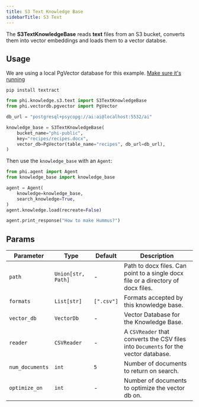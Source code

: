 ```yaml
---
title: S3 Text Knowledge Base
sidebarTitle: S3 Text
---
```


The **S3TextKnowledgeBase** reads **text** files from an S3 bucket, converts them into vector embeddings and loads them to a vector databse.

## Usage

<Note>

We are using a local PgVector database for this example. [Make sure it's running](https://docs.phidata.com/vectordb/pgvector)

</Note>

```shell
pip install textract
```

```python
from phi.knowledge.s3.text import S3TextKnowledgeBase
from phi.vectordb.pgvector import PgVector

db_url = "postgresql+psycopg://ai:ai@localhost:5532/ai"

knowledge_base = S3TextKnowledgeBase(
    bucket_name="phi-public",
    key="recipes/recipes.docx",
    vector_db=PgVector(table_name="recipes", db_url=db_url),
)
```

Then use the `knowledge_base` with an `Agent`:

```python
from phi.agent import Agent
from knowledge_base import knowledge_base

agent = Agent(
    knowledge=knowledge_base,
    search_knowledge=True,
)
agent.knowledge.load(recreate=False)

agent.print_response("How to make Hummus?")
```

## Params

| Parameter       | Type               | Default    | Description                                                                         |
| --------------- | ------------------ | ---------- | ----------------------------------------------------------------------------------- |
| `path`          | `Union[str, Path]` | -          | Path to docx files. Can point to a single docx file or a directory of docx files.   |
| `formats`       | `List[str]`        | `[".csv"]` | Formats accepted by this knowledge base.                                            |
| `vector_db`     | `VectorDb`         | -          | Vector Database for the Knowledge Base.                                             |
| `reader`        | `CSVReader`        | -          | A `CSVReader` that converts the CSV files into `Documents` for the vector database. |
| `num_documents` | `int`              | `5`        | Number of documents to return on search.                                            |
| `optimize_on`   | `int`              | -          | Number of documents to optimize the vector db on.                                   |

